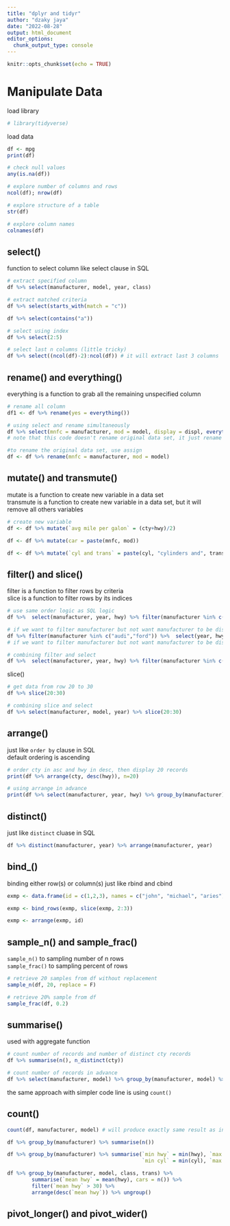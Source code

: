 ```yaml
---
title: "dplyr and tidyr"
author: "dzaky jaya"
date: "2022-08-28"
output: html_document
editor_options: 
  chunk_output_type: console
---
```


```r
knitr::opts_chunk$set(echo = TRUE)
```

# Manipulate Data

load library

```r
# library(tidyverse)
```

load data

```r
df <- mpg
print(df)

# check null values
any(is.na(df))

# explore number of columns and rows
ncol(df); nrow(df)

# explore structure of a table
str(df)

# explore column names
colnames(df)
```

## select()

function to select column like select clause in SQL

```r
# extract specified column
df %>% select(manufacturer, model, year, class)

# extract matched criteria
df %>% select(starts_with(match = "c"))

df %>% select(contains("a"))

# select using index
df %>% select(2:5)

# select last n columns (little tricky)
df %>% select((ncol(df)-2):ncol(df)) # it will extract last 3 columns
```

## rename() and everything()

everything is a function to grab all the remaining unspecified column

```r
# rename all column
df1 <- df %>% rename(yes = everything())

# using select and rename simultaneously
df %>% select(mnfc = manufacturer, mod = model, display = displ, everything())
# note that this code doesn't rename original data set, it just rename the displayed data, i.e aliases

#to rename the original data set, use assign
df <- df %>% rename(mnfc = manufacturer, mod = model)
```

## mutate() and transmute()

mutate is a function to create new variable in a data set\
transmute is a function to create new variable in a data set, but it will remove all others variables\

```r
# create new variable
df <- df %>% mutate(`avg mile per galon` = (cty+hwy)/2)

df <- df %>% mutate(car = paste(mnfc, mod))

df <- df %>% mutate(`cyl and trans` = paste(cyl, "cylinders and", trans, "transmissions"))
```

## filter() and slice()

filter is a function to filter rows by criteria\
slice is a function to filter rows by its indices

```r
# use same order logic as SQL logic
df %>%  select(manufacturer, year, hwy) %>% filter(manufacturer %in% c("audi","ford"))

# if we want to filter manufacturer but not want manufacturer to be displayed, then put the filter prior to select
df %>% filter(manufacturer %in% c("audi","ford")) %>%  select(year, hwy)
# if we want to filter manufacturer but not want manufacturer to be displayed but put the filter after select, it will cause an error

# combining filter and select
df %>%  select(manufacturer, year, hwy) %>% filter(manufacturer %in% c("audi","ford")) %>% group_by(manufacturer, year) %>% summarise(`avg mean` = mean(hwy))
```

slice()

```r
# get data from row 20 to 30
df %>% slice(20:30)

# combining slice and select
df %>% select(manufacturer, model, year) %>% slice(20:30)
```

## arrange()

just like `order by` clause in SQL\
default ordering is ascending

```r
# order cty in asc and hwy in desc, then display 20 records
print(df %>% arrange(cty, desc(hwy)), n=20)

# using arrange in advance
print(df %>% select(manufacturer, year, hwy) %>% group_by(manufacturer) %>% filter(year == 1999) %>% summarise(`average of hwy` = mean(hwy)) %>% arrange(desc(`average of hwy`)), n=5)
```

## distinct()

just like `distinct` cluase in SQL

```r
df %>% distinct(manufacturer, year) %>% arrange(manufacturer, year)
```

## bind\_()

binding either row(s) or column(s) just like rbind and cbind

```r
exmp <- data.frame(id = c(1,2,3), names = c("john", "michael", "aries"))

exmp <- bind_rows(exmp, slice(exmp, 2:3))

exmp <- arrange(exmp, id)
```

## sample_n() and sample_frac()

`sample_n()` to sampling number of n rows\
`sample_frac()` to sampling percent of rows

```r
# retrieve 20 samples from df without replacement
sample_n(df, 20, replace = F)

# retrieve 20% sample from df
sample_frac(df, 0.2)
```

## summarise()

used with aggregate function
```r
# count number of records and number of distinct cty records
df %>% summarise(n(), n_distinct(cty))

# count number of records in advance
df %>% select(manufacturer, model) %>% group_by(manufacturer, model) %>% summarise(numrec = n())
```
the same approach with simpler code line is using `count()`

## count()

```r
count(df, manufacturer, model) # will produce exactly same result as in second code line of summarise() part

df %>% group_by(manufacturer) %>% summarise(n())
```

```r
df %>% group_by(manufacturer) %>% summarise(`min hwy` = min(hwy), `max hwy` = max(hwy),
                                            `min cyl` = min(cyl), `max cyl` = max(cyl))
```

```r
df %>% group_by(manufacturer, model, class, trans) %>% 
        summarise(`mean hwy` = mean(hwy), cars = n()) %>% 
        filter(`mean hwy` > 30) %>% 
        arrange(desc(`mean hwy`)) %>% ungroup()
```

## pivot_longer() and pivot_wider()









